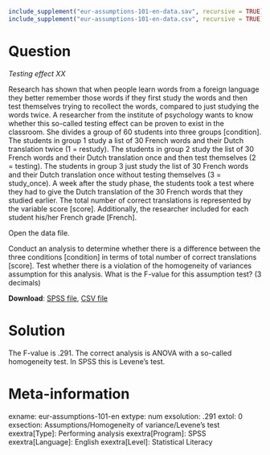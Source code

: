 ```r
include_supplement("eur-assumptions-101-en-data.sav", recursive = TRUE)
include_supplement("eur-assumptions-101-en-data.csv", recursive = TRUE)
```

Question
========
*Testing effect XX*

Research has shown that when people learn words from a foreign language they better remember those words if they first study the words and then test themselves trying to recollect the words, compared to just studying the words twice. A researcher from the institute of psychology wants to know whether this so-called testing effect can be proven to exist in the classroom. She divides a group of 60 students into three groups [condition]. The students in group 1 study a list of 30 French words and their Dutch translation twice (1 = restudy). The students in group 2 study the list of 30 French words and their Dutch translation once and then test themselves (2 = testing). The students in group 3 just study the list of 30 French words and their Dutch translation once without testing themselves (3 = study_once). A week after the study phase, the students took a test where they had to give the Dutch translation of the 30 French words that they studied earlier. The total number of correct translations is represented by the variable score [score]. Additionally, the researcher included for each student his/her French grade [French].

Open the data file.

Conduct an analysis to determine whether there is a difference between the three conditions [condition] in terms of total number of correct translations [score]. Test whether there is a violation of the homogeneity of variances assumption for this analysis. What is the F-value for this assumption test? (3 decimals)

**Download**: [SPSS file](eur-assumptions-101-en-data.sav), [CSV file](eur-assumptions-101-en-data.csv)

Solution
========
The F-value is .291. The correct analysis is ANOVA with a so-called homogeneity test. In SPSS this is Levene's test.


Meta-information
================
exname: eur-assumptions-101-en
extype: num
exsolution: .291
extol: 0
exsection: Assumptions/Homogeneity of variance/Levene's test
exextra[Type]: Performing analysis
exextra[Program]: SPSS
exextra[Language]: English
exextra[Level]: Statistical Literacy
